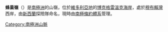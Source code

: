 {{coord|72|5|S|169|58|E|source:GNIS|display=title}}

'''蜂巢嶺'''（{{lang-en|Honeycomb Ridge}}）是[[南極洲|南極洲]]的山嶺，位於[[維多利亞地|維多利亞地]]的[[博克格雷溫克海岸|博克格雷溫克海岸]]，處於[[穆布賴灣|穆布賴灣]]西岸，由[[新西蘭|新西蘭]]探險隊命名，現時由[[南極條約體系|南極條約體系]]管理。

{{DEFAULTSORT:Honeycomb Ridge}}
[[Category:南極洲山脈|Category:南極洲山脈]]


{{BorchgrevinkCoast-geo-stub}}